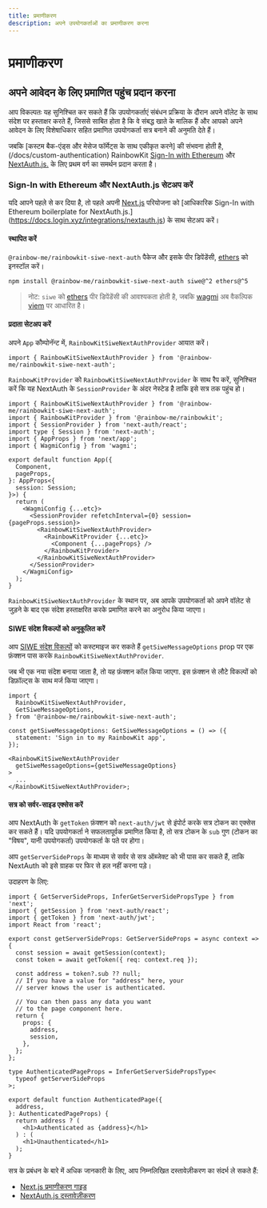 ```yaml
---
title: प्रमाणीकरण
description: अपने उपयोगकर्ताओं का प्रमाणीकरण करना
---
```


# प्रमाणीकरण

## अपने आवेदन के लिए प्रमाणित पहुंच प्रदान करना

आप विकल्पतः यह सुनिश्चित कर सकते हैं कि उपयोगकर्ताएं संबंधन प्रक्रिया के दौरान अपने वॉलेट के साथ संदेश पर हस्ताक्षर करते हैं, जिससे साबित होता है कि वे संबद्ध खाते के मालिक हैं और आपको अपने आवेदन के लिए विशेषाधिकार सहित प्रमाणित उपयोगकर्ता सत्र बनाने की अनुमति देते हैं।

जबकि [कस्टम बैक-एंड्स और मेसेज फॉर्मेट्स के साथ एकीकृत करने] की संभवना होती है, (/docs/custom-authentication) RainbowKit [Sign-In with Ethereum](https://login.xyz) और [NextAuth.js.](https://next-auth.js.org) के लिए प्रथम वर्ग का समर्थन प्रदान करता है।

### Sign-In with Ethereum और NextAuth.js सेटअप करें

यदि आपने पहले से कर दिया है, तो पहले अपनी [Next.js](https://nextjs.org) परियोजना को [आधिकारिक Sign-In with Ethereum boilerplate for NextAuth.js.] \(https://docs.login.xyz/integrations/nextauth.js) के साथ सेटअप करें।

#### स्थापित करें

`@rainbow-me/rainbowkit-siwe-next-auth` पैकेज और इसके पीर डिपेंडेंसी, [ethers](https://docs.ethers.org/v5/) को इनस्टॉल करें।

```bash
npm install @rainbow-me/rainbowkit-siwe-next-auth siwe@^2 ethers@^5
```

> नोट: `siwe` को [ethers](https://docs.ethers.org/v5/) पीर डिपेंडेंसी की आवश्यकता होती है, जबकि [wagmi](https://wagmi.sh/) अब वैकल्पिक [viem](https://viem.sh) पर आधारित है।

#### प्रदाता सेटअप करें

अपने `App` कौम्पोनॅन्ट में,  `RainbowKitSiweNextAuthProvider` आयात करें।

```tsx
import { RainbowKitSiweNextAuthProvider } from '@rainbow-me/rainbowkit-siwe-next-auth';
```

`RainbowKitProvider` को `RainbowKitSiweNextAuthProvider` के साथ रैप करें, सुनिश्चित करें कि यह NextAuth के `SessionProvider` के अंदर नेस्टेड है ताकि इसे सत्र तक पहुंच हो।

```tsx
import { RainbowKitSiweNextAuthProvider } from '@rainbow-me/rainbowkit-siwe-next-auth';
import { RainbowKitProvider } from '@rainbow-me/rainbowkit';
import { SessionProvider } from 'next-auth/react';
import type { Session } from 'next-auth';
import { AppProps } from 'next/app';
import { WagmiConfig } from 'wagmi';

export default function App({
  Component,
  pageProps,
}: AppProps<{
  session: Session;
}>) {
  return (
    <WagmiConfig {...etc}>
      <SessionProvider refetchInterval={0} session={pageProps.session}>
        <RainbowKitSiweNextAuthProvider>
          <RainbowKitProvider {...etc}>
            <Component {...pageProps} />
          </RainbowKitProvider>
        </RainbowKitSiweNextAuthProvider>
      </SessionProvider>
    </WagmiConfig>
  );
}
```

`RainbowKitSiweNextAuthProvider` के स्थान पर, अब आपके उपयोगकर्ता को अपने वॉलेट से जुड़ने के बाद एक संदेश हस्ताक्षरित करके प्रमाणित करने का अनुरोध किया जाएगा।

#### SIWE संदेश विकल्पों को अनुकूलित करें

आप [SIWE संदेश विकल्पों](https://github.com/spruceid/siwe/blob/v1.1.6/packages/siwe/lib/client.ts#L29) को कस्टमाइज कर सकते हैं `getSiweMessageOptions` prop पर एक फ़ंक्शन पास करके `RainbowKitSiweNextAuthProvider`.

जब भी एक नया संदेश बनाया जाता है, तो यह फ़ंक्शन कॉल किया जाएगा. इस फ़ंक्शन से लौटे विकल्पों को डिफ़ॉल्ट्स के साथ मर्ज किया जाएगा।

```tsx
import {
  RainbowKitSiweNextAuthProvider,
  GetSiweMessageOptions,
} from '@rainbow-me/rainbowkit-siwe-next-auth';

const getSiweMessageOptions: GetSiweMessageOptions = () => ({
  statement: 'Sign in to my RainbowKit app',
});

<RainbowKitSiweNextAuthProvider
  getSiweMessageOptions={getSiweMessageOptions}
>
  ...
</RainbowKitSiweNextAuthProvider>;
```

#### सत्र को सर्वर-साइड एक्सेस करें

आप NextAuth के `getToken` फ़ंक्शन को `next-auth/jwt` से इंपोर्ट करके सत्र टोकन का एक्सेस कर सकते हैं। यदि उपयोगकर्ता ने सफलतापूर्वक प्रमाणित किया है, तो सत्र टोकन के `sub` गुण (टोकन का "विषय", यानी उपयोगकर्ता) उपयोगकर्ता के पते पर होगा।

आप `getServerSideProps` के माध्यम से सर्वर से सत्र ऑब्जेक्ट को भी पास कर सकते हैं, ताकि NextAuth को इसे ग्राहक पर फिर से हल नहीं करना पड़े।

उदाहरण के लिए:

```tsx
import { GetServerSideProps, InferGetServerSidePropsType } from 'next';
import { getSession } from 'next-auth/react';
import { getToken } from 'next-auth/jwt';
import React from 'react';

export const getServerSideProps: GetServerSideProps = async context => {
  const session = await getSession(context);
  const token = await getToken({ req: context.req });

  const address = token?.sub ?? null;
  // If you have a value for "address" here, your
  // server knows the user is authenticated.

  // You can then pass any data you want
  // to the page component here.
  return {
    props: {
      address,
      session,
    },
  };
};

type AuthenticatedPageProps = InferGetServerSidePropsType<
  typeof getServerSideProps
>;

export default function AuthenticatedPage({
  address,
}: AuthenticatedPageProps) {
  return address ? (
    <h1>Authenticated as {address}</h1>
  ) : (
    <h1>Unauthenticated</h1>
  );
}
```

सत्र के प्रबंधन के बारे में अधिक जानकारी के लिए, आप निम्नलिखित दस्तावेज़ीकरण का संदर्भ ले सकते हैं:

-   [Next.js प्रमाणीकरण गाइड](https://nextjs.org/docs/authentication)
-   [NextAuth.js दस्तावेज़ीकरण](https://next-auth.js.org)
